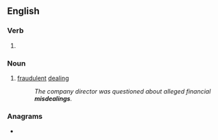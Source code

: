 ==English==

===Verb===
{{head|en|present participle}}

# {{present participle of|misdeal|lang=en|nocat=1}}

===Noun===
{{en-noun}}

# [[fraudulent]] [[dealing]]
#: ''The company director was questioned about alleged financial '''misdealings'''.''

===Anagrams===
* {{anagrams|en|a=adegiilmns|misaligned|misleading}}